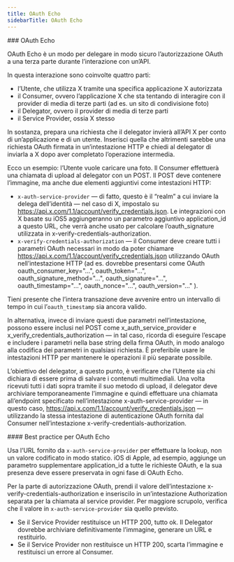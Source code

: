 ```yaml
---
title: OAuth Echo
sidebarTitle: OAuth Echo
---
```




<div id="oauth-echo">
  ### OAuth Echo
</div>

OAuth Echo è un modo per delegare in modo sicuro l’autorizzazione OAuth a una terza parte durante l’interazione con un’API.

In questa interazione sono coinvolte quattro parti:

* l’Utente, che utilizza X tramite una specifica applicazione X autorizzata
* il Consumer, ovvero l’applicazione X che sta tentando di interagire con il provider di media di terze parti (ad es. un sito di condivisione foto)
* il Delegator, ovvero il provider di media di terze parti
* il Service Provider, ossia X stesso
     

In sostanza, prepara una richiesta che il delegator invierà all’API X per conto di un’applicazione e di un utente. Inserisci quella che altrimenti sarebbe una richiesta OAuth firmata in un’intestazione HTTP e chiedi al delegator di inviarla a X dopo aver completato l’operazione intermedia.

Ecco un esempio: l’Utente vuole caricare una foto. Il Consumer effettuerà una chiamata di upload al delegator con un POST. Il POST deve contenere l’immagine, ma anche due elementi aggiuntivi come intestazioni HTTP:

* `x-auth-service-provider` — di fatto, questo è il “realm” a cui inviare la delega dell’identità — nel caso di X, impostalo su https://api.x.com/1.1/account/verify_credentials.json. Le integrazioni con X basate su iOS5 aggiungeranno un parametro aggiuntivo application_id a questo URL, che verrà anche usato per calcolare l’oauth_signature utilizzata in x-verify-credentials-authorization.
* `x-verify-credentials-authorization` — il Consumer deve creare tutti i parametri OAuth necessari in modo da poter chiamare https://api.x.com/1.1/account/verify_credentials.json utilizzando OAuth nell’intestazione HTTP (ad es. dovrebbe presentarsi come OAuth oauth_consumer_key="...", oauth_token="...", oauth_signature_method="...", oauth_signature="...", oauth_timestamp="...", oauth_nonce="...", oauth_version="..." ).
     

Tieni presente che l’intera transazione deve avvenire entro un intervallo di tempo in cui l’`oauth_timestamp` sia ancora valido.

In alternativa, invece di inviare questi due parametri nell’intestazione, possono essere inclusi nel POST come x_auth_service_provider e x_verify_credentials_authorization — in tal caso, ricorda di eseguire l’escape e includere i parametri nella base string della firma OAuth, in modo analogo alla codifica dei parametri in qualsiasi richiesta. È preferibile usare le intestazioni HTTP per mantenere le operazioni il più separate possibile.

L’obiettivo del delegator, a questo punto, è verificare che l’Utente sia chi dichiara di essere prima di salvare i contenuti multimediali. Una volta ricevuti tutti i dati sopra tramite il suo metodo di upload, il delegator deve archiviare temporaneamente l’immagine e quindi effettuare una chiamata all’endpoint specificato nell’intestazione x-auth-service-provider — in questo caso, https://api.x.com/1.1/account/verify_credentials.json — utilizzando la stessa intestazione di autenticazione OAuth fornita dal Consumer nell’intestazione x-verify-credentials-authorization.
 

<div id="oauth-echo-best-practices">
  #### Best practice per OAuth Echo
</div>

Usa l’URL fornito da `x-auth-service-provider` per effettuare la lookup, non un valore codificato in modo statico. iOS di Apple, ad esempio, aggiunge un parametro supplementare application_id a tutte le richieste OAuth, e la sua presenza deve essere preservata in ogni fase di OAuth Echo.

Per la parte di autorizzazione OAuth, prendi il valore dell’intestazione x-verify-credentials-authorization e inseriscilo in un’intestazione Authorization separata per la chiamata al service provider. Per maggiore scrupolo, verifica che il valore in `x-auth-service-provider` sia quello previsto.

* Se il Service Provider restituisce un HTTP 200, tutto ok. Il Delegator dovrebbe archiviare definitivamente l’immagine, generare un URL e restituirlo.
* Se il Service Provider non restituisce un HTTP 200, scarta l’immagine e restituisci un errore al Consumer.